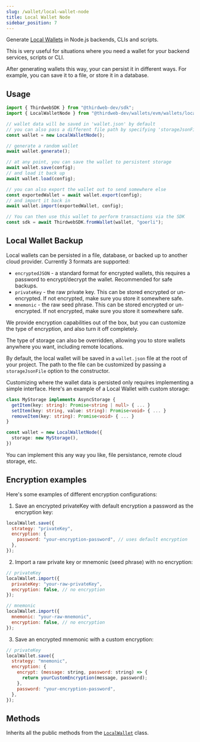 ```yaml
---
slug: /wallet/local-wallet-node
title: Local Wallet Node
sidebar_position: 7
---
```



Generate [Local Wallets](/glossary/local-wallet) in Node.js backends, CLIs and scripts.

This is very useful for situations where you need a wallet for your backend services, scripts or CLI.

After generating wallets this way, your can persist it in different ways. For example, you can save it to a file, or store it in a database.

## Usage

```javascript
import { ThirdwebSDK } from "@thirdweb-dev/sdk";
import { LocalWalletNode } from "@thirdweb-dev/wallets/evm/wallets/local-wallet-node";

// wallet data will be saved in 'wallet.json' by default
// you can also pass a different file path by specifying 'storageJsonFile' in the constructor
const wallet = new LocalWalletNode();

// generate a random wallet
await wallet.generate();

// at any point, you can save the wallet to persistent storage
await wallet.save(config);
// and load it back up
await wallet.load(config);

// you can also export the wallet out to send somewhere else
const exportedWallet = await wallet.export(config);
// and import it back in
await wallet.import(exportedWallet, config);

// You can then use this wallet to perform transactions via the SDK
const sdk = await ThirdwebSDK.fromWallet(wallet, "goerli");
```

## Local Wallet Backup

Local wallets can be persisted in a file, database, or backed up to another cloud provider. Currently 3 formats are supported:

- `encryptedJSON` - a standard format for encrypted wallets, this requires a password to encrypt/decrypt the wallet. Recommended for safe backups.
- `privateKey` - the raw private key. This can be stored encrypted or un-encrypted. If not encrypted, make sure you store it somewhere safe.
- `mnemonic` - the raw seed phrase. This can be stored encrypted or un-encrypted. If not encrypted, make sure you store it somewhere safe.

We provide encryption capabilities out of the box, but you can customize the type of encryption, and also turn it off completely.

The type of storage can also be overridden, allowing you to store wallets anywhere you want, including remote locations.

By default, the local wallet will be saved in a `wallet.json` file at the root of your project. The path to the file can be customized by passing a `storageJsonFile` option to the constructor.

Customizing where the wallet data is persisted only requires implementing a simple interface. Here's an example of a Local Wallet with custom storage:

```typescript
class MyStorage implements AsyncStorage {
  getItem(key: string): Promise<string | null> { ... }
  setItem(key: string, value: string): Promise<void> { ... }
  removeItem(key: string): Promise<void> { ... }
}

const wallet = new LocalWalletNode({
  storage: new MyStorage(),
})
```

You can implement this any way you like, file persistance, remote cloud storage, etc.

## Encryption examples

Here's some examples of different encryption configurations:

1. Save an encrypted privateKey with default encryption a password as the encryption key:

```javascript
localWallet.save({
  strategy: "privateKey",
  encryption: {
    password: "your-encryption-password", // uses default encryption
  },
});
```

2. Import a raw private key or mnemonic (seed phrase) with no encryption:

```javascript
// privateKey
localWallet.import({
  privateKey: "your-raw-privateKey",
  encryption: false, // no encryption
});

// mnemonic
localWallet.import({
  mnemonic: "your-raw-mnemonic",
  encryption: false, // no encryption
});
```

3. Save an encrypted mnemonic with a custom encryption:

```javascript
// privateKey
localWallet.save({
  strategy: "mnemonic",
  encryption: {
    encrypt: (message: string, password: string) => {
      return yourCustomEncryption(message, password);
    },
    password: "your-encryption-password",
  },
});
```

## Methods

Inherits all the public methods from the [`LocalWallet`](/wallet/local-wallet) class.
